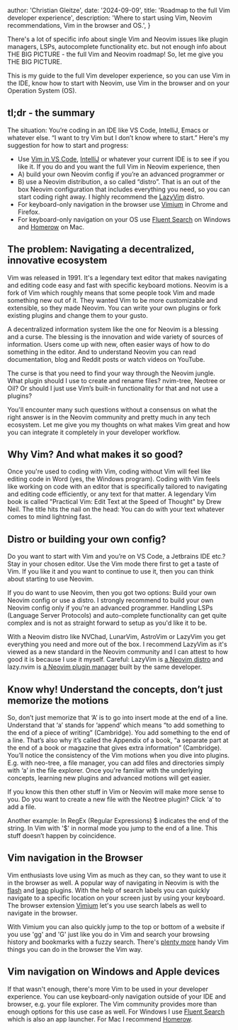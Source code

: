 
  author: 'Christian Gleitze',
  date: '2024-09-09',
  title: 'Roadmap to the full Vim developer experience',
  description:
    'Where to start using Vim, Neovim recommendations, Vim in the browser and OS.',
}


There's a lot of specific info about single Vim and Neovim issues like plugin managers, LSPs, autocomplete functionality etc. but not enough info about THE BIG PICTURE - the full Vim and Neovim roadmap! So, let me give you THE BIG PICTURE.

This is my guide to the full Vim developer experience, so you can use Vim in the IDE, know how to start with Neovim, use Vim in the browser and on your Operation System (OS).

## tl;dr - the summary

The situation: You’re coding in an IDE like VS Code, IntelliJ, Emacs or whatever else. “I want to try Vim but I don’t know where to start.” Here's my suggestion for how to start and progress:

- Use [Vim in VS Code](https://marketplace.visualstudio.com/items?itemName=vscodevim.vim), [IntelliJ](https://www.jetbrains.com/help/idea/using-product-as-the-vim-editor.html) or whatever your current IDE is to see if you like it. If you do and you want the full Vim in Neovim experience, then
- A) build your own Neovim config if you’re an advanced programmer or
- B) use a Neovim distribution, a so called “distro”. That is an out of the box Neovim configuration that includes everything you need, so you can start coding right away. I highly recommend the [LazyVim](https://www.lazyvim.org/) distro.
- For keyboard-only navigation in the browser use [Vimium](https://vimium.github.io/) in Chrome and Firefox.
- For keyboard-only navigation on your OS use [Fluent Search](https://fluentsearch.net/) on Windows and [Homerow](https://www.homerow.app/) on Mac.

## The problem: Navigating a decentralized, innovative ecosystem

Vim was released in 1991. It's a legendary text editor that makes navigating and editing code easy and fast with specific keyboard motions. Neovim is a fork of Vim which roughly means that some people took Vim and made something new out of it. They wanted Vim to be more customizable and extensible, so they made Neovim. You can write your own plugins or fork existing plugins and change them to your gusto.

A decentralized information system like the one for Neovim is a blessing and a curse. The blessing is the innovation and wide variety of sources of information. Users come up with new, often easier ways of how to do something in the editor. And to understand Neovim you can read documentation, blog and Reddit posts or watch videos on YouTube.

The curse is that you need to find your way through the Neovim jungle. What plugin should I use to create and rename files? nvim-tree, Neotree or Oil? Or should I just use Vim’s built-in functionality for that and not use a plugins?

You'll encounter many such questions without a consensus on what the right answer is in the Neovim community and pretty much in any tech ecosystem. Let me give you my thoughts on what makes Vim great and how you can integrate it completely in your developer workflow.

## Why Vim? And what makes it so good?

Once you're used to coding with Vim, coding without Vim will feel like editing code in Word (yes, the Windows program). Coding with Vim feels like working on code with an editor that is specifically tailored to navigating and editing code efficiently, or any text for that matter. A legendary Vim book is called "Practical Vim: Edit Text at the Speed of Thought" by Drew Neil. The title hits the nail on the head: You can do with your text whatever comes to mind lightning fast.

## Distro or building your own config?

Do you want to start with Vim and you’re on VS Code, a Jetbrains IDE etc.? Stay in your chosen editor. Use the Vim mode there first to get a taste of Vim. If you like it and you want to continue to use it, then you can think about starting to use Neovim.

If you do want to use Neovim, then you got two options: Build your own Neovim config or use a distro. I strongly recommend to build your own Neovim config only if you're an advanced programmer. Handling LSPs (Language Server Protocols) and auto-complete functionality can get quite complex and is not as straight forward to setup as you'd like it to be.

With a Neovim distro like NVChad, LunarVim, AstroVim or LazyVim you get everything you need and more out of the box. I recommend LazyVim as it's viewed as a new standard in the Neovim community and I can attest to how good it is because I use it myself. Careful: LazyVim is [a Neovim distro](https://www.lazyvim.org/) and lazy.nvim is [a Neovim plugin manager](https://github.com/folke/lazy.nvim) built by the same developer.

## Know why! Understand the concepts, don’t just memorize the motions

So, don’t just memorize that ‘A’ is to go into insert mode at the end of a line. Understand that ‘a’ stands for ‘append’ which means “to add something to the end of a piece of writing” (Cambridge). You add something to the end of a line. That’s also why it’s called the Appendix of a book, “a separate part at the end of a book or magazine that gives extra information” (Cambridge). You’ll notice the consistency of the Vim motions when you dive into plugins. E.g. with neo-tree, a file manager, you can add files and directories simply with ‘a’ in the file explorer. Once you're familiar with the underlying concepts, learning new plugins and advanced motions will get easier.

If you know this then other stuff in Vim or Neovim will make more sense to you. Do you want to create a new file with the Neotree plugin? Click ‘a’ to add a file.

Another example: In RegEx (Regular Expressions) $ indicates the end of the string. In Vim with '$' in normal mode you jump to the end of a line. This stuff doesn’t happen by coincidence.

## Vim navigation in the Browser

Vim enthusiasts love using Vim as much as they can, so they want to use it in the browser as well. A popular way of navigating in Neovim is with the [flash](https://github.com/folke/flash.nvim) and [leap](https://github.com/ggandor/leap.nvim) plugins. With the help of search labels you can quickly navigate to a specific location on your screen just by using your keyboard. The browser extension [Vimium](https://chromewebstore.google.com/detail/vimium/dbepggeogbaibhgnhhndojpepiihcmeb) let's you use search labels as well to navigate in the browser.

With Vimium you can also quickly jump to the top or bottom of a website if you use 'gg' and 'G' just like you do in Vim and search your browsing history and bookmarks with a fuzzy search. There's [plenty more](https://vimium.github.io/) handy Vim things you can do in the browser the Vim way.

## Vim navigation on Windows and Apple devices

If that wasn't enough, there's more Vim to be used in your developer experience. You can use keyboard-only navigation outside of your IDE and browser, e.g. your file explorer. The Vim community provides more than enough options for this use case as well. For Windows I use [Fluent Search](https://fluentsearch.net/) which is also an app launcher. For Mac I recommend [Homerow](https://www.homerow.app/).
